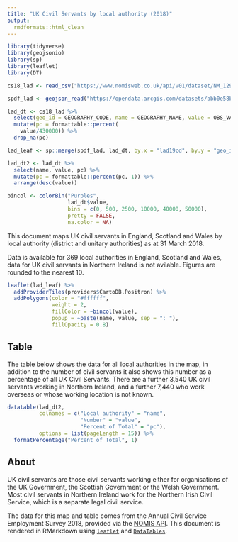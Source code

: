 ```yaml
---
title: "UK Civil Servants by local authority (2018)"
output: 
  rmdformats::html_clean
---
```


```r

library(tidyverse)
library(geojsonio)
library(sp)
library(leaflet)
library(DT)

cs18_lad <- read_csv("https://www.nomisweb.co.uk/api/v01/dataset/NM_129_1.data.csv?geography=1820327937...1820328307&date=latest&department=0&national_identity=0&gender=0&full_part_time=0&ethnic_group=0&disability_status=0&wage_band=0&civil_service_grade=0&age_band=0&measures=20100")

spdf_lad <- geojson_read("https://opendata.arcgis.com/datasets/bbb0e58b0be64cc1a1460aa69e33678f_0.geojson", what = "sp")

lad_dt <- cs18_lad %>%
  select(geo_id = GEOGRAPHY_CODE, name = GEOGRAPHY_NAME, value = OBS_VALUE) %>%
  mutate(pc = formattable::percent(
    value/430080)) %>%
  drop_na(pc)

lad_leaf <- sp::merge(spdf_lad, lad_dt, by.x = "lad19cd", by.y = "geo_id")

lad_dt2 <- lad_dt %>%
  select(name, value, pc) %>%
  mutate(pc = formattable::percent(pc, 1)) %>%
  arrange(desc(value))

bincol <- colorBin("Purples",
                   lad_dt$value,
                   bins = c(0, 500, 2500, 10000, 40000, 50000),
                   pretty = FALSE,
                   na.color = NA)

```

This document maps UK civil servants in England, Scotland and Wales by local authority (district and unitary authorities) as at 31 March 2018.

Data is available for 369 local authorities in England, Scotland and Wales, data for UK civil servants in Northern Ireland is not avilable. Figures are rounded to the nearest 10.

```r

leaflet(lad_leaf) %>%
  addProviderTiles(providers$CartoDB.Positron) %>%
  addPolygons(color = "#ffffff",
              weight = 2,
              fillColor = ~bincol(value),
              popup = ~paste(name, value, sep = ": "),
              fillOpacity = 0.8)

```

## Table
The table below shows the data for all local authorities in the map, in addition to the number of civil servants it also shows this number as a percentage of all UK Civil Servants. There are a further 3,540 UK civil servants working in Northern Ireland, and a further 7,440 who work overseas or whose working location is not known.

```r

datatable(lad_dt2, 
          colnames = c("Local authority" = "name",
                       "Number" = "value",
                       "Percent of Total" = "pc"),
          options = list(pageLength = 15)) %>% 
  formatPercentage("Percent of Total", 1)

```

## About
UK civil servants are those civil servants working either for organisations of the UK Government, the Scottish Government or the Welsh Government. Most civil servants in Northern Ireland work for the Northern Irish Civil Service, which is a separate legal civil service.

The data for this map and table comes from the Annual Civil Service Employment Survey 2018, provided via the [NOMIS API](https://www.nomisweb.co.uk/). This document is rendered in RMarkdown using [`leaflet`](https://rstudio.github.io/leaflet/) and [`DataTables`](https://rstudio.github.io/DT/).
